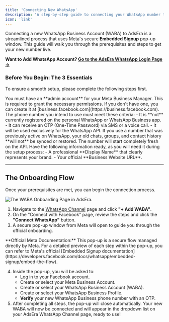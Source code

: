 ```yaml
---
title: 'Connecting New WhatsApp'
description: 'A step-by-step guide to connecting your WhatsApp number to AdsEra using Meta Embedded Signup flow.'
icon: 'link'
---
```

Connecting a new WhatsApp Business Account (WABA) to AdsEra is a streamlined process that uses Meta's secure **Embedded Signup** pop-up window. This guide will walk you through the prerequisites and steps to get your new number live.

**Want to Add WhatsApp Account? [Go to the AdsEra WhatsApp Login Page &rarr;](https://app.adsera.in/dashboard/whatsapp/login)**

### Before You Begin: The 3 Essentials

To ensure a smooth setup, please complete the following steps first.

<Steps>
<Step title="Step 1: Prepare Your Meta Business Manager">
You must have an **admin account** for your Meta Business Manager. This is required to grant the necessary permissions. If you don't have one, you can create it at [business.facebook.com](https://business.facebook.com).
</Step>

<Step title="Step 2: Prepare a Fresh Phone Number">
The phone number you intend to use must meet these criteria:
- It is **not** currently registered on the personal WhatsApp or WhatsApp Business app.
- It can receive an OTP (One-Time Password) via SMS or a voice call.
- It will be used exclusively for the WhatsApp API.

<Warning>
  If you use a number that was previously active on WhatsApp, your old chats, groups, and contact history **will not** be synced or restored. The number will start completely fresh on the API.
</Warning>
</Step>

<Step title="Step 3: Prepare Your Business Details">
Have the following information ready, as you will need it during the setup process:
- A professional **Display Name** that clearly represents your brand.
- Your official **Business Website URL**.
</Step>
</Steps>

---

## The Onboarding Flow

Once your prerequisites are met, you can begin the connection process.

![The WABA Onboarding Page in AdsEra.](https://sgp1.digitaloceanspaces.com/whatsera/7a0b6771-39b6-4dcf-9cc7-11e7166ac0bb_wa_add.png)

1. Navigate to the [WhatsApp Channel](/help/channel/whatsapp/whatsapp) page and click **"+ Add WABA"**.
2. On the "Connect with Facebook" page, review the steps and click the **"Connect WhatsApp"** button.
3. A secure pop-up window from Meta will open to guide you through the official onboarding.

<Info>
  **Official Meta Documentation:** This pop-up is a secure flow managed directly by Meta. For a detailed preview of each step within the pop-up, you can refer to Meta's official [Embedded Signup documentation](https://developers.facebook.com/docs/whatsapp/embedded-signup/embed-the-flow).
</Info>

4. Inside the pop-up, you will be asked to:
    - Log in to your Facebook account.
    - Create or select your Meta Business Account.
    - Create or select your WhatsApp Business Account (WABA).
    - Create or select your WhatsApp Business Profile.
    - **Verify** your new WhatsApp Business phone number with an OTP.
5. After completing all steps, the pop-up will close automatically. Your new WABA will now be connected and will appear in the dropdown list on your AdsEra WhatsApp Channel page, ready to use!